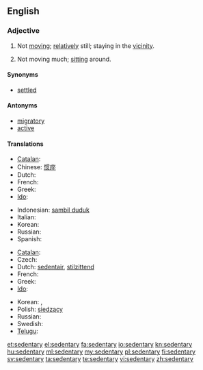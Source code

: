 ==English==

===Adjective===
{{en-adj}}

# Not [[move|moving]]; [[relatively]] still; staying in the [[vicinity]].
# {{medicine|of a job or lifestyle}} Not moving much; [[sit]]ting around.

====Synonyms====
* [[settled]]

====Antonyms====
* [[migratory]]
* [[active]]

====Translations====
{{trans-top|not moving, migratory}}
* [[Catalan]]: {{t|ca|sedentari}}
* Chinese: [[惯座]]
* Dutch: {{t+|nl|sedentair}}
* French: {{t+|fr|sédentaire}}
* Greek: {{t|el|αποδημητικός}}
* [[Ido]]: {{t+|io|sedentaria|xs=Ido}}
{{trans-mid}}
* Indonesian: [[sambil duduk]]
* Italian: {{t-|it|sedentario}}
* Korean: {{t|ko|정착성|tr=jeongchaksseong|sc=Kore}}
* Russian: {{t|ru|оседлый|sc=Cyrl|tr=osédlyj}}
* Spanish: {{t-|es|sedentario}}
{{trans-bottom}}

{{trans-top|not moving much; sitting around}}
* [[Catalan]]: {{t|ca|sedentari}}
* Czech: {{t-|cs|sedavý|m}}
* Dutch: [[sedentair]], [[stilzittend]]
* French: {{t+|fr|sédentaire}}
* Greek: {{t|el|καθιστικός}}
* [[Ido]]: {{t+|io|sedentaria|xs=Ido}}
{{trans-mid}}
* Korean: {{t|ko|앉은뱅이|tr=anjeunbaeng-i|sc=Kore}}, {{t|ko|앉은|tr=anjeun|sc=Kore}}
* Polish: [[siedzący]] {{m}}
* Russian: {{t|ru|сидячий|sc=Cyrl|tr=sidjáčij}}
* Swedish: {{t|sv|stillasittande}}
* [[Telugu]]: {{t|te|కూర్చున్నట్టు చేసేపని}}
{{trans-bottom}}

[[et:sedentary]]
[[el:sedentary]]
[[fa:sedentary]]
[[io:sedentary]]
[[kn:sedentary]]
[[hu:sedentary]]
[[ml:sedentary]]
[[my:sedentary]]
[[pl:sedentary]]
[[fi:sedentary]]
[[sv:sedentary]]
[[ta:sedentary]]
[[te:sedentary]]
[[vi:sedentary]]
[[zh:sedentary]]
